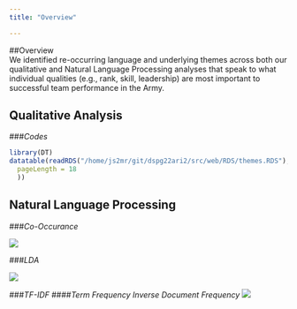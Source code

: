 ```yaml
---
title: "Overview"

---
```

##Overview  
We identified re-occurring language and underlying themes across both our qualitative and Natural Language Processing analyses that speak to what individual qualities (e.g., rank, skill, leadership) are most important to successful team performance in the Army.

## Qualitative Analysis

###*Codes*
```r
library(DT)
datatable(readRDS("/home/js2mr/git/dspg22ari2/src/web/RDS/themes.RDS"), options = list(
  pageLength = 18
  ))
```


## Natural Language Processing
###*Co-Occurance*

![](www/co-occurence.png)

###*LDA*

![ ](www/topic_model.png)


###*TF-IDF*
####*Term Frequency Inverse Document Frequency*
![ ](www/tf_idf.png)


